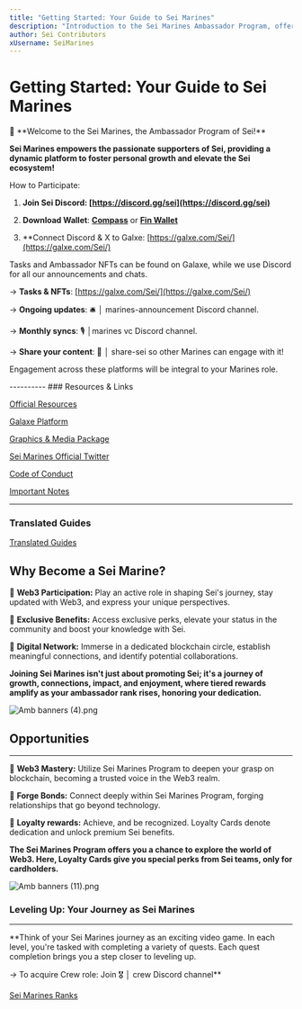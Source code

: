 ```yaml
---
title: "Getting Started: Your Guide to Sei Marines"
description: "Introduction to the Sei Marines Ambassador Program, offering community engagement, growth, and exclusive benefits within the Sei ecosystem."
author: Sei Contributors
xUsername: SeiMarines
---
```

# **Getting Started: Your Guide to Sei Marines**

<aside>
 🔴 **Welcome to the Sei Marines, the Ambassador Program of Sei!**

**Sei Marines empowers the passionate supporters of Sei, providing a dynamic platform to foster personal growth and elevate the Sei ecosystem!**

How to Participate:

1.  **Join Sei Discord: [https://discord.gg/sei](https://discord.gg/sei)**
    
2.  **Download Wallet**: [**Compass**](https://compasswallet.io/) or **[Fin Wallet](https://finwallet.com/)**
    
3.  **Connect Discord & X to Galxe: [https://galxe.com/Sei/](https://galxe.com/Sei/)
    

Tasks and Ambassador NFTs can be found on Galaxe, while we use Discord for all our announcements and chats.

→ **Tasks & NFTs**: [](https://galxe.com/Sei/)[https://galxe.com/Sei/](https://galxe.com/Sei/)

→ **Ongoing updates**: 🛎️ │ marines-announcement Discord channel.

→ **Monthly syncs**: 🎙️ │marines vc Discord channel.

→ **Share your content**: 🔱 │ share-sei so other Marines can engage with it!

Engagement across these platforms will be integral to your Marines role.

</aside>
----------
### Resources & Links


[Official Resources](https://3pgv.notion.site/Getting-Started-Your-Guide-to-Sei-Marines-76f45f7b736f4aa2a4a0d855daa171f0?p=232a7c7e80244cd6b06887eb748a1d80&pm=c)

[Galaxe Platform](https://3pgv.notion.site/Getting-Started-Your-Guide-to-Sei-Marines-76f45f7b736f4aa2a4a0d855daa171f0?p=2960857551644810ac7151cbb5d04c04&pm=c)

[Graphics & Media Package](https://3pgv.notion.site/Getting-Started-Your-Guide-to-Sei-Marines-76f45f7b736f4aa2a4a0d855daa171f0?p=a59f52ad57ed47508b330d5ba1987a6a&pm=c)

[Sei Marines Official Twitter](https://3pgv.notion.site/Getting-Started-Your-Guide-to-Sei-Marines-76f45f7b736f4aa2a4a0d855daa171f0?p=fd4ef7c6346345fabcbeb33c48f9c21f&pm=c)

[Code of Conduct](https://3pgv.notion.site/Getting-Started-Your-Guide-to-Sei-Marines-76f45f7b736f4aa2a4a0d855daa171f0?p=a5707ef7a5eb44308dd6c4fa4e346d38&pm=c)

[Important Notes](https://3pgv.notion.site/Getting-Started-Your-Guide-to-Sei-Marines-76f45f7b736f4aa2a4a0d855daa171f0?p=09952a09623545fc9bfc52fb9ffe6ad0&pm=c)


----------
### Translated Guides



[Translated Guides](https://www.notion.so/bf2b1621a9d140188082b20726da9c1f?pvs=21)

## **Why Become a Sei Marine?**


🔴 **Web3 Participation:** Play an active role in shaping Sei's journey, stay updated with Web3, and express your unique perspectives.

🔴 **Exclusive Benefits:** Access exclusive perks, elevate your status in the community and boost your knowledge with Sei.

🔴 **Digital Network:** Immerse in a dedicated blockchain circle, establish meaningful connections, and identify potential collaborations.

**Joining Sei Marines isn't just about promoting Sei; it's a journey of growth, connections, impact, and enjoyment, where tiered rewards amplify as your ambassador rank rises, honoring your dedication.**

![Amb banners (4).png](https://3pgv.notion.site/image/https%3A%2F%2Fprod-files-secure.s3.us-west-2.amazonaws.com%2F67de1769-1a47-4360-a082-e5b90fa0ed12%2F25a7256f-5bd4-4961-acca-1eb990aa1509%2FAmb_banners_(4).png?table=block&id=6903f189-f23a-4708-9220-3d23804bc836&spaceId=67de1769-1a47-4360-a082-e5b90fa0ed12&width=2000&userId=&cache=v2)

## **Opportunities**

----------

🔴 **Web3 Mastery:** Utilize Sei Marines Program to deepen your grasp on blockchain, becoming a trusted voice in the Web3 realm.

🔴 **Forge Bonds:** Connect deeply within Sei Marines Program, forging relationships that go beyond technology.

🔴 **Loyalty rewards:** Achieve, and be recognized. Loyalty Cards denote dedication and unlock premium Sei benefits.

**The Sei Marines Program offers you a chance to explore the world of Web3. Here, Loyalty Cards give you special perks from Sei teams, only for cardholders.**

![Amb banners (11).png](https://3pgv.notion.site/image/https%3A%2F%2Fprod-files-secure.s3.us-west-2.amazonaws.com%2F67de1769-1a47-4360-a082-e5b90fa0ed12%2F7dfe3556-58fa-4561-bc5b-0285922fec97%2FAmb_banners_(11).png?table=block&id=bfeaaedb-5b1e-4b17-a249-e0b88dbbd6eb&spaceId=67de1769-1a47-4360-a082-e5b90fa0ed12&width=2000&userId=&cache=v2)

### **Leveling Up: Your Journey as Sei Marines**

----------

**Think of your Sei Marines journey as an exciting video game. In each level, you're tasked with completing a variety of quests. Each quest completion brings you a step closer to leveling up.

_→_ To acquire Crew role: Join 🎖️ │ crew Discord channel**

[Sei Marines Ranks](https://www.notion.so/c95924352c2c405faa3239de21bb57d2?pvs=21)